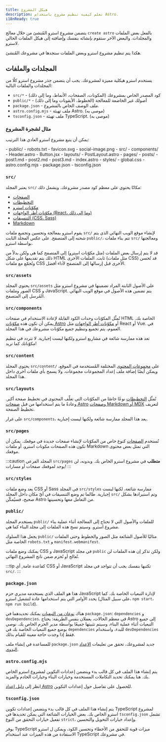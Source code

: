 ```yaml
---
title: هيكل المشروع
description: تعلم كيفية تنظيم مشروع باستخدام Astro.
i18nReady: true
---
```


يتضمن مشروع استرو المُنشئ من خلال معالج `create astro` بالفعل بعض الملفات والمجلدات. والبعض الآخر ستقوم بإنشائه بنفسك وإضافته إلى هيكل الملفات الحالي لاسترو.

هكذا يتم تنظيم مشروع استرو وبعض الملفات ستجدها في مشروعك المُنشئ.

## المجلدات والملفات

يستخدم استرو هيكلية مميزة لمشروعك. يجب أن يتضمن جذر مشروع استرو كلًا من المجلدات والملفات التالية:

- `src/*` - كود المصدر الخاص بمشروعك (المكونات، الصفحات، الأنماط، وما إلى ذلك)
- `public/*` - أصولك غير الخاضعة للمعالجة (الخطوط، الأيقونات وما إلى ذلك)
- `package.json` - ملف الوصف الخاص بالمشروع.
- `astro.config.mjs` - ملف تهيئة Astro. (موصى به)
- `tsconfig.json` - ملف تهيئة TypeScript. (موصى به)

### مثال لشجرة المشروع

يمكن أن يتبع مشروع استرو العادي هذا الترتيب:

<div dir="ltr">
  <FileTree>
    - public/
      - robots.txt
      - favicon.svg
      - social-image.png
    - src/
      - components/
        - Header.astro
        - Button.jsx
      - layouts/
        - PostLayout.astro
      - pages/
        - posts/
          - post1.md
          - post2.md
          - post3.md
        - index.astro
      - styles/
        - global.css
    - astro.config.mjs
    - package.json
    - tsconfig.json
  </FileTree>
</div>

### `src/`

يعتبر المجلد `src/` مكانًا يحتوي على معظم كود مصدر مشروعك. ويشمل ذلك:

- [الصفحات](/en/core-concepts/astro-pages/)
- [التخطيطات](/en/core-concepts/layouts/)
- [مكوّنات استرو](/en/core-concepts/astro-components/)
- [مكوّنات أطر الواجهات (React، وما إلى ذلك)](/en/core-concepts/framework-components/)
- [التنسيقات (CSS، Sass)](/en/guides/styling/)
- [Markdown](/en/guides/markdown-content/)

يقوم استرو بمعالجة وتحسين وتجميع ملفات `src/` لإنشاء موقع الويب النهائي الذي يتم شحنه إلى المتصفح. على عكس المجلد الثابت `public/`، تتم بناء ملفات `src/` ومعالجتها بواسطة استرو.

قد لا يتم إرسال بعض الملفات (مثل مكوّنات استرو) إلى المتصفح كما هي ولكن بدلاً من ذلك يتم تقديمها على شكل HTML ثابت. الملفات الأخرى (مثل ملفات CSS) قد تُحسن وتُجمّع مع ملفات CSS الأخرى قبل إرسالها إلى المتصفح لأداء أفضل.

### `src/assets`

يحتوي المجلد `src/assets` على الأصول الثابتة المراد تضمينها في مشروع استرو مثل الصور وملفات CSS و JavaScript. يتم تضمين هذه الأصول في موقع الويب النهائي المُرسل إلى المتصفح.

### `src/components`

تُمثِّل المكوّنات وحدات الكود القابلة لإعادة الاستخدام في صفحات HTML الخاصة بك. يمكن أن تكون هذه [مكوّنات Astro](/en/core-concepts/astro-components/) أو [مكوّنات أطر الواجهات](/en/core-concepts/framework-components/) مثل React أو Vue. في العموم، يتم تجميع وتنظيم جميع مكوّنات مشروعك في هذا المجلد.

تعد هذه ممارسة شائعة في مشاريع استرو ولكنها ليست إجبارية. لا تتردد في تنظيم مكوّناتك كما تريد!

### `src/content`

يحتوي المجلد `src/content/` على [مجموعات المحتوى](/en/guides/content-collections/) المختلفة المُستخدمة في الموقع، ويمكن أيضًا إضافة ملف إعداد المجموعات مجموعات. ولا يسمح بأي ملفات أخرى داخل هذا المجلد.

### `src/layouts`

تُمثِّل [التخطيطات](/en/core-concepts/layouts/) نوعًا خاصًا من المكوّنات التي تغلِّف المحتوى في تخطيط صفحة أكبر. وعادةً ما يتم استخدامها من قبل [صفحات Astro](/en/core-concepts/astro-pages/) و[صفحات Markdown أو MDX](/en/guides/markdown-content/) لتعريف تخطيط الصفحة.

على غرار `src/components`، يعد هذا المجلد ممارسة شائعة ولكنها ليست إجبارية.

### `src/pages`

تُستخدم [الصفحات](/en/core-concepts/astro-pages/) كنوع خاص من المكوّنات لإنشاء صفحات جديدة في موقعك. يمكن أن تكون هذه الصفحات مكونات استرو، أو ملفات Markdown التي تمثل بعض محتوى موقعك.

:::caution
 المجلد الفرعي `src/pages` **متطلب** في مشروع استرو الخاص بك. وبدونه، لن يوجد لموقعك صفحات أو مسارات!
:::

### `src/styles`

يعد وضع ملفات CSS أو Sass في المجلد `src/styles` ممارسة شائعة، لكنها ليست إجبارية. طالما تم وضع التنسيقات في أيّ مكان داخل المجلد `src/` وتم استيرادها بشكل صحيح، فسيُمكّن Astro من التعامل معها وتحسينها.

### `public/`

يستخدم المجلد `public/` للملفات والأصول التي لا تحتاج إلى المعالجة أثناء عملية بناء مشروع استرو. وسيتم نسخ هذه الملفات إلى مجلد البناء كما هي.

يجعل هذا السلوك `public/` مثاليًا للأصول الشائعة مثل الصور والخطوط وحتى الملفات الخاصة مثل `robots.txt` و `manifest.webmanifest`.

يمكنك وضع ملفات CSS و JavaScript في مجلد `public` ولكن تذكر إن هذه الملفات لن تُعالج أو تُحزم ضمن ناتج المشروع النهائي.

:::tip
كقاعدة عامة, أي CSS أو JavaScript تكتبها بنفسك يجب أن تتواجد في مجلد `src/`.
:::

### `package.json`

هذا هو الملف الذي يستخدمه مديري حزم JavaScript لإدارة التبعيات الخاصة بك. كما يحدد الأوامر التي يتم استخدامها عادة لتشغيل استرو (على سبيل المثال، `npm start`، `npm run build`).

هناك [نوعان من التبعيات](https://docs.npmjs.com/specifying-dependencies-and-devdependencies-in-a-package-json-file) يمكنك تحديدهما في `package.json`: `dependencies` و `devDependencies`. في معظم الحالات، يعملان بنفس الطريقة: يحتاج Astro إلى جميع التبعيات أثناء عملية البناء، وسيتم تثبيتها جميعًا بواسطة مدير الحزم الخاص بك. نوصي بوضع جميع التبعيات الخاصة بك في `dependencies` للبدء، واستخدام `devDependencies` فقط إذا وجدت حاجة معينة للقيام بذلك.

للمساعدة في إنشاء ملف `package.json` جديد لمشروعك، تحقق من تعليمات [الإعداد اليدوي](/en/install/manual/).

### `astro.config.mjs`

يتم إنشاء هذا الملف في كل قالب بدء ويتضمن إعدادات التكوين لمشروع استرو الخاص بك. هنا يمكنك تحديد التكاملات المستخدمة وخيارات البناء وخيارات الخادم والمزيد.

انظر إلى [دليل إعداد Astro](/en/guides/configuring-astro/) للحصول على تفاصيل حول إعدادات التكوين.

### `tsconfig.json`

يتم إنشاء هذا الملف في كل قالب بدء ويتضمن إعدادات تكوين TypeScript لمشروع استرو الخاص بك. بعض الخيارات الشائعة التي يمكن تحديدها في `tsconfig.json` تشمل تفعيل خيارات التحقق من النوع `strict`، وإعداد خيارات التحويل والتحسين.

يوفر TypeScript ميزات قوية للتحقق من الأخطاء وتحسين الكود، ويمكن ل استرو الاستفادة من هذه الميزات عند استخدام TypeScript في مشروعك.
